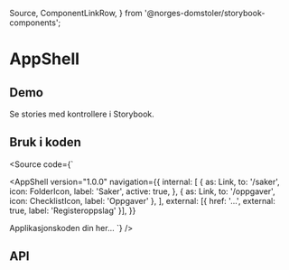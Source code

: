   Source,
  ComponentLinkRow,
} from '@norges-domstoler/storybook-components';

<Meta of={AppShellStories} />

# AppShell

<ComponentLinkRow
  docsHref="https://design.domstol.no/987b33f71/p/14204f-appshell"
  figmaHref="https://www.figma.com/file/ewqSDmkgqDQ5PyOsRp4V5b/DDS-Komponenter?type=design&node-id=13559%3A226257&mode=design&t=Ogap795lEH2RYDhQ-1"
  githubHref="https://github.com/domstolene/designsystem/tree/main/packages/components/src/components/AppShell/AppShell"
/>

## Demo

<Primary />

Se stories med kontrollere i <LinkTo title="dds-components/AppShell" story="Default">Storybook</LinkTo>.

## Bruk i koden

<Source
  code={`

<AppShell
  version="1.0.0"
  navigation={{
    internal: [
      {
        as: Link,
        to: '/saker',
        icon: FolderIcon,
        label: 'Saker',
        active: true,
      },
      { as: Link, to: '/oppgaver', icon: ChecklistIcon, label: 'Oppgaver' },
    ],
    external: [{ href: '...', external: true, label: 'Registeroppslag' }],
  }}
>
  Applikasjonskoden din her...
</AppShell>
`} />

## API

<ArgTypes of={AppShellStories.Default} />
